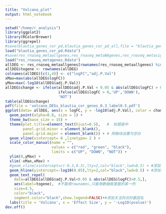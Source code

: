 ```yaml
---
title: "Volcano_plot"
output: html_notebook
---
```




```r
setwd("/home/r_analysis")
library(ggplot2)
library(RColorBrewer)
library(ggrepel)
#save(blautia_genes_cor_pd,blautia_genes_cor_pd_all,file = "blautia_genes_cor_pd.Rdata") #此处blautia_genes_cor_pd的r>0.3
load("blautia_genes_cor_pd.Rdata")
#save(res_rnaseq_metaallgenes,res_rnaseq_metaNAgenes,res_rnaseq_metasigdiffgenes.fixed,res_rnaseq_metasigdiffgenes.random,file = "res_rnaseq_metagenes.Rdata")
load("res_rnaseq_metagenes.Rdata")
allDEG <- res_rnaseq_metaallgenes[rownames(res_rnaseq_metaallgenes) %in% rownames(blautia_genes_cor_pd),]
allDEG$togene <- rownames(allDEG)
colnames(allDEG)[c(1,4)] <- c("logFC","adj.P.Val")
xMax=max(abs(allDEG$logFC))
yMax=max(-log10(allDEG$adj.P.Val))   
allDEG$change <- ifelse(allDEG$adj.P.Val < 0.05 & abs(allDEG$logFC) > 0,
                        ifelse(allDEG$logFC > 0,'UP','DOWN'),
                        'NOT')
table(allDEG$change)
pdf(file = 'volcano_DEGs_blautia_cor_genes_0.3_label0.5.pdf')
ggplot(data= allDEG, aes(x = logFC, y = -log10(adj.P.Val), color = change)) +
  geom_point(alpha=0.8, size = 1) +
  theme_bw(base_size = 15) +
  theme(plot.title=element_text(hjust=0.5),   #  标题居中
        panel.grid.minor = element_blank(),
        panel.grid.major = element_blank()) + # 网格线设置为空白
  geom_vline(xintercept= 0 ,linetype= 2 ) +
  scale_color_manual(name = "", 
                     values = c("red", "green", "black"),
                     limits = c("UP", "DOWN", "NOT")) +
  ylim(0,yMax) + 
  xlim(-xMax,xMax) +
  #geom_vline(xintercept=c(-0.3,0.3),lty=2,col="black",lwd=0.5) + #添加横线|logFoldChange|>0.25
  geom_hline(yintercept=-log10(0.05),lty=2,col="black",lwd=0.5) + #添加竖线padj<0.05
  geom_text_repel(
    data=allDEG[allDEG$adj.P.Val<0.05 & abs(allDEG$logFC)>0.5,],
    aes(label=togene),  #不能用rownames,只能用数据框里面的某一列
    size=4.5,
    color="black",
    segment.color="black",show.legend=FALSE)+#添加关注的点的基因名
  labs(title = 'Volcano', x = 'Effect Size', y = '-Log10(pvalue)')
dev.off()
```

